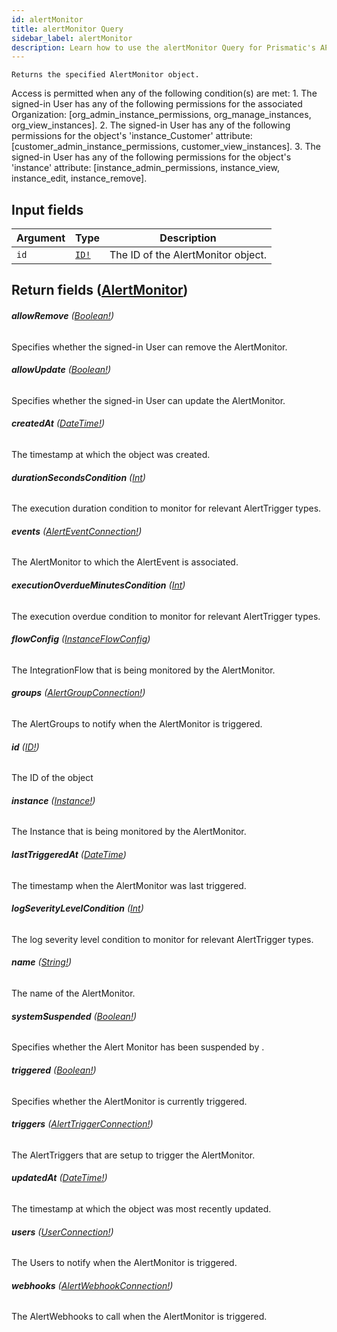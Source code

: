 ```yaml
---
id: alertMonitor
title: alertMonitor Query
sidebar_label: alertMonitor
description: Learn how to use the alertMonitor Query for Prismatic's API.
---
```


    Returns the specified AlertMonitor object.

Access is permitted when any of the following condition(s) are met: 1. The signed-in User has any of the following permissions for the associated Organization: [org_admin_instance_permissions, org_manage_instances, org_view_instances]. 2. The signed-in User has any of the following permissions for the object's 'instance_Customer' attribute: [customer_admin_instance_permissions, customer_view_instances]. 3. The signed-in User has any of the following permissions for the object's 'instance' attribute: [instance_admin_permissions, instance_view, instance_edit, instance_remove].

## Input fields

| Argument | Type                              | Description                        |
| -------- | --------------------------------- | ---------------------------------- |
| `id`     | [`ID!`](api/schema/scalar/ID.mdx) | The ID of the AlertMonitor object. |

## Return fields ([AlertMonitor](api/schema/object/AlertMonitor.mdx))

###### <b>allowRemove</b> ([Boolean!](api/schema/scalar/Boolean.mdx))

Specifies whether the signed-in User can remove the AlertMonitor.

###### <b>allowUpdate</b> ([Boolean!](api/schema/scalar/Boolean.mdx))

Specifies whether the signed-in User can update the AlertMonitor.

###### <b>createdAt</b> ([DateTime!](api/schema/scalar/DateTime.mdx))

The timestamp at which the object was created.

###### <b>durationSecondsCondition</b> ([Int](api/schema/scalar/Int.mdx))

The execution duration condition to monitor for relevant AlertTrigger types.

###### <b>events</b> ([AlertEventConnection!](api/schema/object/AlertEventConnection.mdx))

The AlertMonitor to which the AlertEvent is associated.

###### <b>executionOverdueMinutesCondition</b> ([Int](api/schema/scalar/Int.mdx))

The execution overdue condition to monitor for relevant AlertTrigger types.

###### <b>flowConfig</b> ([InstanceFlowConfig](api/schema/object/InstanceFlowConfig.mdx))

The IntegrationFlow that is being monitored by the AlertMonitor.

###### <b>groups</b> ([AlertGroupConnection!](api/schema/object/AlertGroupConnection.mdx))

The AlertGroups to notify when the AlertMonitor is triggered.

###### <b>id</b> ([ID!](api/schema/scalar/ID.mdx))

The ID of the object

###### <b>instance</b> ([Instance!](api/schema/object/Instance.mdx))

The Instance that is being monitored by the AlertMonitor.

###### <b>lastTriggeredAt</b> ([DateTime](api/schema/scalar/DateTime.mdx))

The timestamp when the AlertMonitor was last triggered.

###### <b>logSeverityLevelCondition</b> ([Int](api/schema/scalar/Int.mdx))

The log severity level condition to monitor for relevant AlertTrigger types.

###### <b>name</b> ([String!](api/schema/scalar/String.mdx))

The name of the AlertMonitor.

###### <b>systemSuspended</b> ([Boolean!](api/schema/scalar/Boolean.mdx))

Specifies whether the Alert Monitor has been suspended by .

###### <b>triggered</b> ([Boolean!](api/schema/scalar/Boolean.mdx))

Specifies whether the AlertMonitor is currently triggered.

###### <b>triggers</b> ([AlertTriggerConnection!](api/schema/object/AlertTriggerConnection.mdx))

The AlertTriggers that are setup to trigger the AlertMonitor.

###### <b>updatedAt</b> ([DateTime!](api/schema/scalar/DateTime.mdx))

The timestamp at which the object was most recently updated.

###### <b>users</b> ([UserConnection!](api/schema/object/UserConnection.mdx))

The Users to notify when the AlertMonitor is triggered.

###### <b>webhooks</b> ([AlertWebhookConnection!](api/schema/object/AlertWebhookConnection.mdx))

The AlertWebhooks to call when the AlertMonitor is triggered.
